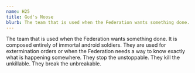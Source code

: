 ```yaml
---
name: H25
title: God's Noose
blurb: The team that is used when the Federation wants something done. It is composed entirely of immortal android soldiers.
---
```


The team that is used when the Federation wants something done. It is composed entirely of immortal android soldiers.
They are used for extermination orders or when the Federation needs a way to know exactly what is happening somewhere. They stop the unstoppable.
They kill the unkillable. They break the unbreakable.
